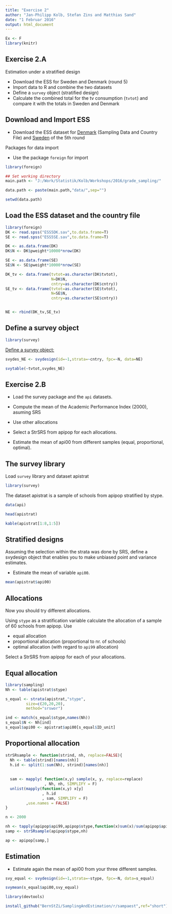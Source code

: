 ```yaml
---
title: "Exercise 2"
author: "Jan-Philipp Kolb, Stefan Zins and Matthias Sand"
date: "1 Februar 2016"
output: html_document
---
```


```r
Ex <- F
library(knitr)
```



## Exercise 2.A

Estimation  under a stratified design

- Download the ESS for Sweden and Denmark (round 5)
- Import data to R and combine the two datasets
- Define a `survey` object (stratified design)
- Calculate the combined total for the tv consumption (`tvtot`) and compare it with the totals in Sweden and Denmark

## Download and Import ESS

- Download the ESS dataset for [Denmark](http://www.europeansocialsurvey.org/file/download?f=ESS5DK.spss.zip&c=DK&y=2010) (Sampling Data and Country File) and [Sweden](http://www.europeansocialsurvey.org/file/download?f=ESS7SE.spss.zip&c=SE&y=2010) of the 5th round

Packages for data import

- Use the package `foreign` for import

```r
library(foreign)
```


```r
## Set working directory
main.path <- "J:/Work/Statistik/Kolb/Workshops/2016/grade_sampling/"

data.path <- paste(main.path,"data/",sep="")

setwd(data.path)
```


## Load the ESS dataset and the country file

```r
library(foreign)
DK <- read.spss("ESS5DK.sav",to.data.frame=T)
SE <- read.spss("ESS5SE.sav",to.data.frame=T)
```


```r
DK <- as.data.frame(DK)
DK$N <- DK$pweight*10000*nrow(DK)

SE <- as.data.frame(SE)
SE$N <- SE$pweight*10000*nrow(SE)
```

```r
DK_tv <- data.frame(tvtot=as.character(DK$tvtot),
                    N=DK$N,
                    cntry=as.character(DK$cntry))
SE_tv <- data.frame(tvtot=as.character(SE$tvtot),
                    N=SE$N,
                    cntry=as.character(SE$cntry))


NE <- rbind(DK_tv,SE_tv)
```

## Define a survey object

```r
library(survey)
```


[Define a survey object:](http://r-survey.r-forge.r-project.org/survey/example-design.html)

```r
svydes_NE <- svydesign(id=~1,strata=~cntry, fpc=~N, data=NE)
```

```r
svytable(~tvtot,svydes_NE)
```



## Exercise 2.B

- Load the survey package and the `api` datasets.

- Compute the mean of the Academic Performance Index (2000),  asuming SRS

- Use other allocations

- Select a StrSRS from apipop for each allocations.

- Estimate the mean of api00 from different
samples (equal, proportional, optimal).

## The survey library

Load `survey` library and dataset apistrat

```r
library(survey)
```


The dataset apistrat is a sample of schools from apipop
stratified by stype. 

```r
data(api)
```

```r
head(apistrat)
```

```r
kable(apistrat[1:8,1:5])
```


## Stratified designs

Assuming the selection within the
strata was done by SRS, define a svydesign object that
enables you to make unbiased point and variance
estimates. 

- Estimate the mean of variable `api00`.

```r
mean(apistrat$api00)
```

## Allocations

Now you should try different allocations. 

Using `stype` as a stratification variable calculate the allocation of a sample of 60 schools from apipop. Use

- equal allocation
- proportional allocation (proportional to nr. of schools)
- optimal allocation (with regard to `api99` allocation)

Select a StrSRS from apipop for each of your allocations.


## Equal allocation

```r
library(sampling)
Nh <- table(apistrat$stype)

s_equal <- strata(apistrat,"stype",
         size=c(20,20,20), 
         method="srswor")

ind <- match(s_equal$stype,names(Nh))
s_equal$N <- Nh[ind]
s_equal$api00 <- apistrat$api00[s_equal$ID_unit]
```

## Proportional allocation

```r
strSRsample <- function(strind, nh, replace=FALSE){
  Nh <- table(strind)[names(nh)]
  h.id <- split(1:sum(Nh), strind)[names(nh)]
  
  
  sam <- mapply( function(x,y) sample(x, y, replace=replace)
                 , Nh, nh, SIMPLIFY = F)
  unlist(mapply(function(x,y) x[y]
                , h.id
                , sam, SIMPLIFY = F)
         ,use.names = FALSE)
}
```


```r
n <- 2000

nh <- tapply(apipop$api99,apipop$stype,function(x)sum(x)/sum(apipop$api99)*n)
samp <- strSRsample(apipop$stype,nh)

ap <- apipop[samp,]
```


## Estimation

- Estimate again the mean of api00 from your three different
samples.

```r

svy_equal <- svydesign(id=~1,strata=~stype, fpc=~N, data=s_equal)

svymean(s_equal$api00,svy_equal)
```






```r
library(devtools)

install_github("BernStZi/SamplingAndEstimation/r/sampaest",ref="short")
```
